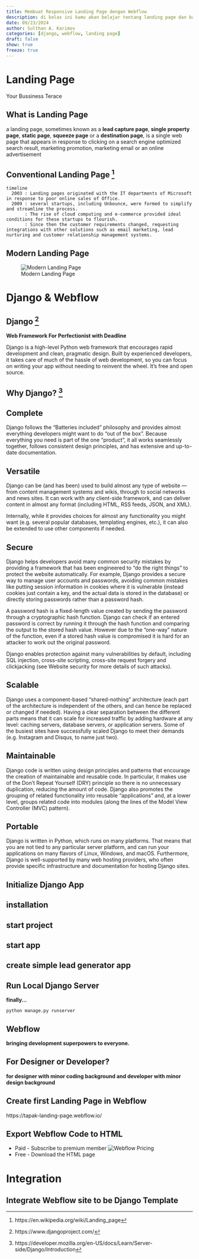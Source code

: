 ```yaml
---
title: Membuat Responsive Landing Page dengan Webflow
description: di kelas ini kamu akan belajar tentang landing page dan bagaimana membangun landing page pertamamu dengan webflow
date: 09/23/2024
author: Sulthan A. Karimov
categories: [django, webflow, landing page]
draft: false
show: true
freeze: true
---
```


# Landing Page
Your Bussiness Terace

## What is Landing Page
a landing page, sometimes known as a **lead capture page**, **single property page**, **static page**, **squeeze page** or a **destination page**, is a single web page that appears in response to clicking on a search engine optimized search result, marketing promotion, marketing email or an online advertisement

## Conventional Landing Page ^[https://en.wikipedia.org/wiki/Landing_page]
```mermaid
timeline
  2003 : Landing pages originated with the IT departments of Microsoft in response to poor online sales of Office.
  2009 : several startups, including Unbounce, were formed to simplify and streamline the process.
       : The rise of cloud computing and e-commerce provided ideal conditions for these startups to flourish.
       : Since then the customer requirements changed, requesting integrations with other solutions such as email marketing, lead nurturing and customer relationship management systems.
```

## Modern Landing Page
![Modern Landing Page](assets/modern_landing_page.png)

# Django & Webflow

## Django ^[https://www.djangoproject.com/]
:::{div}
**Web Framework For Perfectionist with Deadline**
:::
Django is a high-level Python web framework that encourages rapid development and clean, pragmatic design. Built by experienced developers, it takes care of much of the hassle of web development, so you can focus on writing your app without needing to reinvent the wheel. It’s free and open source.

## Why Django? ^[https://developer.mozilla.org/en-US/docs/Learn/Server-side/Django/Introduction]
::: {.panel-tabset} 
## Complete
Django follows the "Batteries included" philosophy and provides almost everything developers might want to do "out of the box". Because everything you need is part of the one "product", it all works seamlessly together, follows consistent design principles, and has extensive and up-to-date documentation.

## Versatile
Django can be (and has been) used to build almost any type of website — from content management systems and wikis, through to social networks and news sites. It can work with any client-side framework, and can deliver content in almost any format (including HTML, RSS feeds, JSON, and XML).

Internally, while it provides choices for almost any functionality you might want (e.g. several popular databases, templating engines, etc.), it can also be extended to use other components if needed.

## Secure
Django helps developers avoid many common security mistakes by providing a framework that has been engineered to "do the right things" to protect the website automatically. For example, Django provides a secure way to manage user accounts and passwords, avoiding common mistakes like putting session information in cookies where it is vulnerable (instead cookies just contain a key, and the actual data is stored in the database) or directly storing passwords rather than a password hash.

A password hash is a fixed-length value created by sending the password through a cryptographic hash function. Django can check if an entered password is correct by running it through the hash function and comparing the output to the stored hash value. However due to the "one-way" nature of the function, even if a stored hash value is compromised it is hard for an attacker to work out the original password.

Django enables protection against many vulnerabilities by default, including SQL injection, cross-site scripting, cross-site request forgery and clickjacking (see Website security for more details of such attacks).

## Scalable
Django uses a component-based "shared-nothing" architecture (each part of the architecture is independent of the others, and can hence be replaced or changed if needed). Having a clear separation between the different parts means that it can scale for increased traffic by adding hardware at any level: caching servers, database servers, or application servers. Some of the busiest sites have successfully scaled Django to meet their demands (e.g. Instagram and Disqus, to name just two).

## Maintainable
Django code is written using design principles and patterns that encourage the creation of maintainable and reusable code. In particular, it makes use of the Don't Repeat Yourself (DRY) principle so there is no unnecessary duplication, reducing the amount of code. Django also promotes the grouping of related functionality into reusable "applications" and, at a lower level, groups related code into modules (along the lines of the Model View Controller (MVC) pattern).

## Portable
Django is written in Python, which runs on many platforms. That means that you are not tied to any particular server platform, and can run your applications on many flavors of Linux, Windows, and macOS. Furthermore, Django is well-supported by many web hosting providers, who often provide specific infrastructure and documentation for hosting Django sites.
:::

## Initialize Django App
::: {.panel-tabset}
## installation
## start project
## start app
## create simple lead generator app
:::

## Run Local Django Server
:::{div}
**finally...**
:::
```
python manage.py runserver
```

## Webflow
:::{div}
**bringing development superpowers to everyone.**
:::

## For Designer or Developer?
:::{div}
**for designer with minor coding background and developer with minor design background**
:::

## Create first Landing Page in Webflow
:::{div}
https://tapak-landing-page.webflow.io/
:::

## Export Webflow Code to HTML
* Paid - Subscribe to premium member
  ![Webflow Pricing](assets/webflow_pricing.png)
* Free - Download the HTML page

# Integration

## Integrate Webflow site to be Django Template
